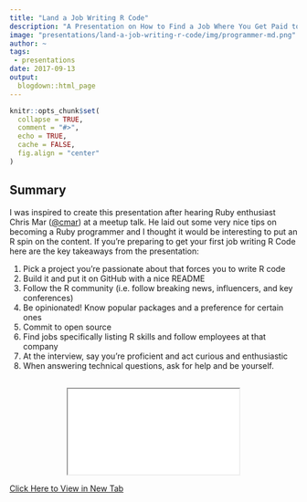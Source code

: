 ```yaml
---
title: "Land a Job Writing R Code"
description: "A Presentation on How to Find a Job Where You Get Paid to Write R Code"
image: "presentations/land-a-job-writing-r-code/img/programmer-md.png"
author: ~
tags:
 - presentations
date: 2017-09-13
output:
  blogdown::html_page
---
```


```r
knitr::opts_chunk$set(
  collapse = TRUE,
  comment = "#>",
  echo = TRUE,
  cache = FALSE,
  fig.align = "center"
)
```

## Summary

I was inspired to create this presentation after hearing Ruby enthusiast Chris Mar 
(<a target="_blank" href="https://twitter.com/cmar">@cmar</a>) at a meetup talk. 
He laid out some very nice tips on becoming a Ruby programmer and I thought it 
would be interesting to put an R spin on the content. If you're preparing to get 
your first job writing R Code here are the key takeaways from the presentation: 

1. Pick a project you're passionate about that forces you to write R code
2. Build it and put it on GitHub with a nice README
3. Follow the R community (i.e. follow breaking news, influencers, and key conferences)
4. Be opinionated! Know popular packages and a preference for certain ones
5. Commit to open source
6. Find jobs specifically listing R skills and follow employees at that company
7. At the interview, say you're proficient and act curious and enthusiastic
8. When answering technical questions, ask for help and be yourself.

<div style="text-align:center;margin-top:30px;">
  <iframe class="presentation-iframe" src="/presentations/land-a-job-writing-r-code/presentation/index.html" seamless></iframe>
</div>
<a target="_blank" href="/presentations/land-a-job-writing-r-code/presentation/index.html">
  Click Here to View in New Tab
</a>
